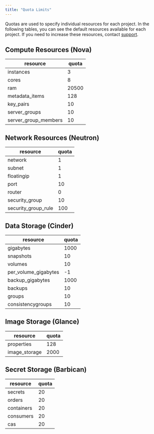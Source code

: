 ```yaml
---
title: "Quota Limits"
---
```

Quotas are used to specify individual resources for each project. In the following tables, you can see the default resources available for each project. If you need to increase these resources, contact [support](./get-support).

## Compute Resources (Nova)

| resource             | quota |
|----------------------|-------|
| instances            | 3     |
| cores                | 8     |
| ram                  | 20500 |
| metadata_items       | 128   |
| key_pairs            | 10    |
| server_groups        | 10    |
| server_group_members | 10    |

## Network Resources (Neutron)

| resource             | quota |
|----------------------|-------|
| network              | 1     |
| subnet               | 1     |
| floatingip           | 1     |
| port                 | 10    |
| router               | 0     |
| security_group       | 10    |
| security_group_rule  | 100   |

## Data Storage (Cinder)

| resource             | quota |
|----------------------|-------|
| gigabytes            | 1000  |
| snapshots            | 10    |
| volumes              | 10    |
| per_volume_gigabytes | -1    |
| backup_gigabytes     | 1000  |
| backups              | 10    |
| groups               | 10    |
| consistencygroups    | 10    |

## Image Storage (Glance)

| resource             | quota |
|----------------------|-------|
| properties           | 128   |
| image_storage        | 2000  |

## Secret Storage (Barbican)

| resource             | quota |
|----------------------|-------|
| secrets              | 20    |
| orders               | 20    |
| containers           | 20    |
| consumers            | 20    |
| cas                  | 20    |
